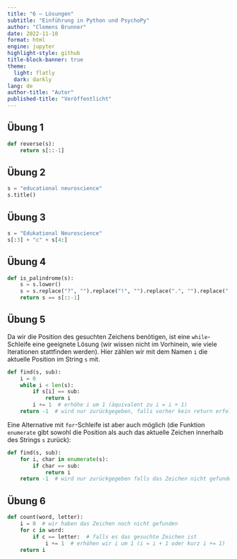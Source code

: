 ```yaml
---
title: "6 – Lösungen"
subtitle: "Einführung in Python und PsychoPy"
author: "Clemens Brunner"
date: 2022-11-10
format: html
engine: jupyter
highlight-style: github
title-block-banner: true
theme:
  light: flatly
  dark: darkly
lang: de
author-title: "Autor"
published-title: "Veröffentlicht"
---
```


## Übung 1

```python
def reverse(s):
    return s[::-1]
```


## Übung 2

```python
s = "educational neuroscience"
s.title()
```


## Übung 3

```python
s = "Edukational Neuroscience"
s[:3] + "c" + s[4:]
```


## Übung 4

```python
def is_palindrome(s):
    s = s.lower()
    s = s.replace("?", "").replace("!", "").replace(".", "").replace(",", "")
    return s == s[::-1]
```


## Übung 5

Da wir die Position des gesuchten Zeichens benötigen, ist eine `while`-Schleife eine geeignete Lösung (wir wissen nicht im Vorhinein, wie viele Iterationen stattfinden werden). Hier zählen wir mit dem Namen `i` die aktuelle Position im String `s` mit.

```python
def find(s, sub):
    i = 0
    while i < len(s):
        if s[i] == sub:
            return i
        i += 1  # erhöhe i um 1 (äquivalent zu i = i + 1)
    return -1  # wird nur zurückgegeben, falls vorher kein return erfolgte
```

Eine Alternative mit `for`-Schleife ist aber auch möglich (die Funktion `enumerate` gibt sowohl die Position als auch das aktuelle Zeichen innerhalb des Strings `s` zurück):

```python
def find(s, sub):
    for i, char in enumerate(s):
        if char == sub:
            return i
    return -1  # wird nur zurückgegeben falls das Zeichen nicht gefunden wurde
```


## Übung 6

```python
def count(word, letter):
    i = 0  # wir haben das Zeichen noch nicht gefunden
    for c in word:
        if c == letter:  # falls es das gesuchte Zeichen ist
            i += 1  # erhöhen wir i um 1 (i = i + 1 oder kurz i += 1)
    return i
```
